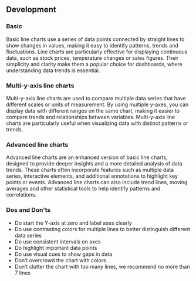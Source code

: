 
## Development

### Basic

Basic line charts use a series of data points connected by straight lines to show changes in values, making it easy to identify patterns, trends and fluctuations. Line charts are particularly effective for displaying continuous data, such as stock prices, temperature changes or sales figures. Their simplicity and clarity make them a popular choice for dashboards, where understanding data trends is essential.

<EchartsLineSimplePlayground height="40rem" />

### Multi-y-axis line charts

Multi-y-axis line charts are used to compare multiple data series that have different scales or units of measurement. By using multiple y-axes, you can display data with different ranges on the same chart, making it easier to compare trends and relationships between variables. Multi-y-axis line charts are particularly useful when visualizing data with distinct patterns or trends.

<EchartsLineMultipleYAxisPlayground height="40rem" />

### Advanced line charts

Advanced line charts are an enhanced version of basic line charts, designed to provide deeper insights and a more detailed analysis of data trends. These charts often incorporate features such as multiple data series, interactive elements, and additional annotations to highlight key points or events. Advanced line charts can also include trend lines, moving averages and other statistical tools to help identify patterns and correlations.

<EchartsLineAdvancedPlayground height="40rem" />

### Dos and Don'ts

- Do start the Y-axis at zero and label axes clearly
- Do use contrasting colors for multiple lines to better distinguish different data series
- Do use consistent intervals on axes
- Do highlight important data points
- Do use visual cues to show gaps in data
- Don’t overcrowd the chart with colors
- Don’t clutter the chart with too many lines, we recommend no more than 7 lines
